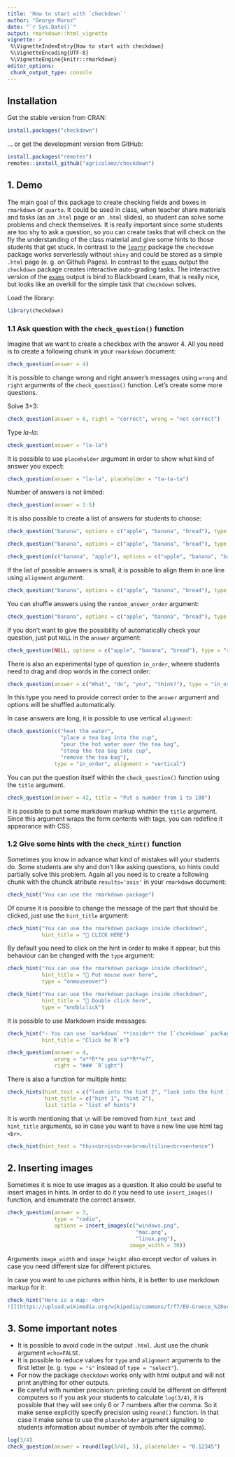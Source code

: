 ```yaml
---
title: 'How to start with `checkdown`'
author: "George Moroz"
date: "`r Sys.Date()`"
output: rmarkdown::html_vignette
vignette: >
 %\VignetteIndexEntry{How to start with checkdown}
 %\VignetteEncoding{UTF-8}
 %\VignetteEngine{knitr::rmarkdown}
editor_options: 
 chunk_output_type: console
---
```


## Installation

Get the stable version from CRAN:

```r
install.packages("checkdown")
```

… or get the development version from GitHub:

```r
install.packages("remotes")
remotes::install_github("agricolamz/checkdown")
```

## 1. Demo

The main goal of this package to create checking fields and boxes in `rmarkdown` or `quarto`. It could be used in class, when teacher share materials and tasks (as an `.html` page or an `.html` slides), so student can solve some problems and check themselves. It is really important since some students are too shy to ask a question, so you can create tasks that will check on the fly the understanding of the class material and give some hints to those students that get stuck. In contrast to the [`learnr`](https://rstudio.github.io/learnr/index.html) package the `checkdown` package works serverlessly without `shiny` and could be stored as a simple `.html` page (e. g. on Github Pages). In contrast to the [`exams`](https://www.r-exams.org/) output the `checkdown` package creates interactive auto-grading tasks. The interactive version of the [`exams`](https://www.r-exams.org/) output is bind to Blackboard Learn, that is really nice, but looks like an overkill for the simple task that `checkdown` solves.

Load the library:

```r
library(checkdown)
```

### 1.1 Ask question with the `check_question()` function

Imagine that we want to create a checkbox with the answer 4. All you need is to create a following chunk in your `rmarkdown` document:

```r
check_question(answer = 4)
```

It is possible to change wrong and right answer's messages using `wrong` and `right` arguments of the `check_question()` function. Let's create some more questions.

Solve 3+3:

```r
check_question(answer = 6, right = "correct", wrong = "not correct")
```

Type *la-la*:

```r
check_question(answer = "la-la")
```

It is possible to use `placeholder` argument in order to show what kind of answer you expect:

```r
check_question(answer = "la-la", placeholder = "ta-ta-ta")
```

Number of answers is not limited:

```r
check_question(answer = 1:5)
```

It is also possible to create a list of answers for students to choose:

```r
check_question("banana", options = c("apple", "banana", "bread"), type = "select")

check_question("banana", options = c("apple", "banana", "bread"), type = "radio")

check_question(c("banana", "apple"), options = c("apple", "banana", "bread"), type = "checkbox")
```

If the list of possible answers is small, it is possible to align them in one line using `alignment` argument:

```r
check_question("banana", options = c("apple", "banana", "bread"), type = "radio", alignment = "horizontal")
```

You can shuffle answers using the `random_answer_order` argument:

```r
check_question("banana", options = c("apple", "banana", "bread"), type = "radio", random_answer_order = TRUE)
```

If you don't want to give the possibility of automatically check your question, just put `NULL` in the `answer` argument:

```r
check_question(NULL, options = c("apple", "banana", "bread"), type = "radio")
```

There is also an experimental type of question `in_order`, wheere students need to drag and drop words in the correct order:

```r
check_question(answer = c("What", "do", "you", "think?"), type = "in_order")
```

In this type you need to provide correct order to the `answer` argument and options will be shuffled automatically.

In case answers are long, it is possible to use vertical `alignment`:

```r
check_question(c("heat the water", 
                 "place a tea bag into the cup",
                 "pour the hot water over the tea bag",
                 "steep the tea bag into cup",
                 "remove the tea bag"), 
               type = "in_order", alignment = "vertical")
```

You can put the question itself within the `check_question()` function using the `title` argument.

```r
check_question(answer = 42, title = "Put a number from 1 to 100")
```

It is possible to put some markdown markup whithin the `title` argument. Since this argument wraps the form contents with \code{fieldset} tags, you can redefine it appearance with CSS.

### 1.2 Give some hints with the `check_hint()` function

Sometimes you know in advance what kind of mistakes will your students do. Some students are shy and don't like asking questions, so hints could partially solve this problem. Again all you need is to create a following chunk with the chunck atribute `results='asis'` in your `rmarkdown` document:

```r
check_hint("You can use the rmarkdown package")
```

Of course it is possible to change the message of the part that should be clicked, just use the `hint_title` argument:

```r
check_hint("You can use the rmarkdown package inside checkdown",
           hint_title = "🔎 CLICK HERE")
```

By default you need to click on the hint in order to make it appear, but this behaviour can be changed with the `type` argument:

```r
check_hint("You can use the rmarkdown package inside checkdown",
           hint_title = "🔎 Put mouse over here",
           type = "onmouseover")

check_hint("You can use the rmarkdown package inside checkdown",
           hint_title = "🔎 Double click here",
           type = "ondblclick")
```

It is possible to use Markdown inside messages:

```r
check_hint("- You can use `markdown` **inside** the [`chcekdown` package](https://agricolamz.github.io/checkdown/)",
           hint_title = "Click he`R`e")

check_question(answer = 4, 
               wrong = "a**R**e you su**R**e?", 
               right = "### `R`ight")
```

There is also a function for multiple hints:

```r
check_hints(hint_text = c("look into the hint 2", "look into the hint 1"),
            hint_title = c("hint 1", "hint 2"), 
            list_title = "list of hints")
```

It is worth mentioning that `\n` will be removed from `hint_text` and `hint_title` arguments, so in case you want to have a new line use html tag `<br>`. 

```r
check_hint(hint_text = "this<br>is<br>a<br>multiline<br>sentence")
```


## 2. Inserting images

Sometimes it is nice to use images as a question. It also could be useful to insert images in hints. In order to do it you need to use `insert_images()` function, and enumerate the correct answer.

```r
check_question(answer = 3, 
               type = "radio",
               options = insert_images(c("windows.png", 
                                         "mac.png",
                                         "linux.png"), 
                                       image_width = 30))
```

Arguments `image_width` and `image_height` also except vector of values in case you need different size for different pictures. 

In case you want to use pictures within hints, it is better to use markdown markup for it:

```r
check_hint("Here is a map: <br>
![](https://upload.wikimedia.org/wikipedia/commons/f/f7/EU-Greece_%28orthographic_projection%29.svg){width=10%}")
```


## 3. Some important notes

- It is possible to avoid code in the output `.html`. Just use the chunk argument `echo=FALSE`.
- It is possible to reduce values for `type` and `alignment` arguments to the first letter (e. g. `type = "s"` instead of `type = "select"`).
- For now the package `checkdown` works only with html output and will not print anything for other outputs.
- Be careful with number precision: printing could be different on different computers so if you ask your students to calculate `log(3/4)`, it is possible that they will see only 6 or 7 numbers after the comma. So it make sense explicitly specify precision using `round()` function. In that case it make sense to use the `placeholder` argument signaling to students information about number of symbols after the comma).

```r
log(3/4)
check_question(answer = round(log(3/4), 5), placeholder = "0.12345")
```
